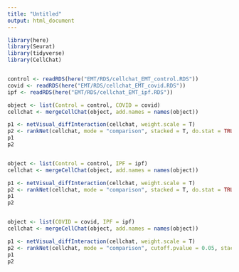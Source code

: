 ```yaml
---
title: "Untitled"
output: html_document
---
```


```r
library(here)
library(Seurat)
library(tidyverse)
library(CellChat)


control <- readRDS(here("EMT/RDS/cellchat_EMT_control.RDS"))
covid <- readRDS(here("EMT/RDS/cellchat_EMT_covid.RDS"))
ipf <- readRDS(here("EMT/RDS/cellchat_EMT_ipf.RDS"))
```

```r
object <- list(Control = control, COVID = covid)
cellchat <- mergeCellChat(object, add.names = names(object))

p1 <- netVisual_diffInteraction(cellchat, weight.scale = T)
p2 <- rankNet(cellchat, mode = "comparison", stacked = T, do.stat = TRUE)
p1
p2


object <- list(Control = control, IPF = ipf)
cellchat <- mergeCellChat(object, add.names = names(object))

p1 <- netVisual_diffInteraction(cellchat, weight.scale = T)
p2 <- rankNet(cellchat, mode = "comparison", stacked = T, do.stat = TRUE)
p1
p2


object <- list(COVID = covid, IPF = ipf)
cellchat <- mergeCellChat(object, add.names = names(object))

p1 <- netVisual_diffInteraction(cellchat, weight.scale = T)
p2 <- rankNet(cellchat, mode = "comparison", cutoff.pvalue = 0.05, stacked = T, do.stat = TRUE, x.rotation = 90, do.flip = TRUE)
p1
p2
```

```r

```







